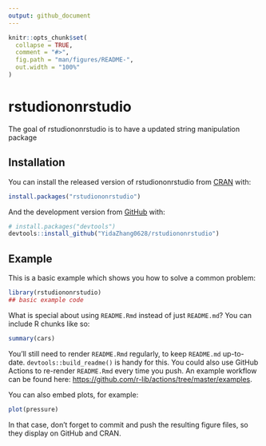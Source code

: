 ```yaml
---
output: github_document
---
```


<!-- README.md is generated from README.Rmd. Please edit that file -->

```r
knitr::opts_chunk$set(
  collapse = TRUE,
  comment = "#>",
  fig.path = "man/figures/README-",
  out.width = "100%"
)
```

# rstudiononrstudio

<!-- badges: start -->
<!-- badges: end -->

The goal of rstudiononrstudio is to have a updated string manipulation package 

## Installation

You can install the released version of rstudiononrstudio from [CRAN](https://CRAN.R-project.org) with:

``` r
install.packages("rstudiononrstudio")
```

And the development version from [GitHub](https://github.com/) with:

``` r
# install.packages("devtools")
devtools::install_github("YidaZhang0628/rstudiononrstudio")
```
## Example

This is a basic example which shows you how to solve a common problem:

```r
library(rstudiononrstudio)
## basic example code
```

What is special about using `README.Rmd` instead of just `README.md`? You can include R chunks like so:

```r
summary(cars)
```

You'll still need to render `README.Rmd` regularly, to keep `README.md` up-to-date. `devtools::build_readme()` is handy for this. You could also use GitHub Actions to re-render `README.Rmd` every time you push. An example workflow can be found here: <https://github.com/r-lib/actions/tree/master/examples>.

You can also embed plots, for example:

```r
plot(pressure)
```

In that case, don't forget to commit and push the resulting figure files, so they display on GitHub and CRAN.
